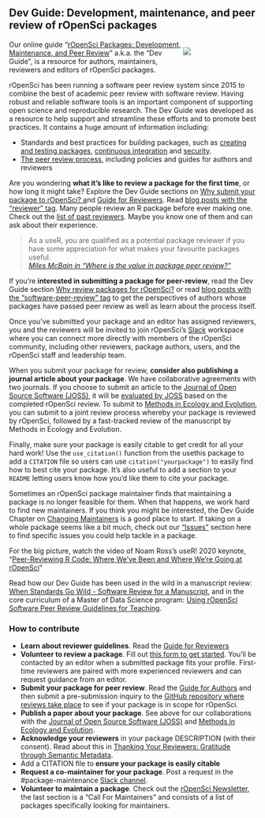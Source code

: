 ## Dev Guide: Development, maintenance, and peer review of rOpenSci packages {#devguide}

<div style= "float:right;width: 30%">
![](images/dev_guide_cover.png "")
</div>

Our online guide “[rOpenSci Packages: Development, Maintenance, and Peer Review](https://devguide.ropensci.org/)” a.k.a. the “Dev Guide”, is a resource for authors, maintainers, reviewers and editors of rOpenSci packages.


rOpenSci has been running a software peer review system since 2015 to combine the best of academic peer review with software review. Having robust and reliable software tools is an important component of supporting open science and reproducible research. The Dev Guide was developed as a resource to help support and streamline these efforts and to promote best practices. It contains a huge amount of information including:

*    Standards and best practices for building packages, such as [creating and testing packages](https://devguide.ropensci.org/building.html), [continuous integration](https://devguide.ropensci.org/ci.html) and [security](https://devguide.ropensci.org/package-development-security-best-practices.html).
*   [The peer review process](https://devguide.ropensci.org/softwarereviewintro.html), including policies and guides for authors and reviewers 

Are you wondering **what it’s like to review a package for the first time**, or how long it might take? Explore the Dev Guide sections on [Why submit your package to rOpenSci? a](https://devguide.ropensci.org/softwarereviewintro.html#whysubmit)nd [Guide for Reviewers](https://devguide.ropensci.org/reviewerguide.html). Read [blog posts with the “reviewer” tag](https://ropensci.org/tags/reviewer/). Many people review an R package before ever making one. Check out the [list of past reviewers](https://devguide.ropensci.org/softwarereviewintro.html#reviewers). Maybe you know one of them and can ask about their experience. 

> As a useR, you are qualified as a potential package reviewer if you have some appreciation for what makes your favourite packages useful.
> <br>
> *[Miles McBain in "Where is the value in package peer review?"](https://ropensci.org/blog/2018/04/06/peer-review-value/)*

If you’re **interested in submitting a package for peer-review**, read the Dev Guide section [Why review packages for rOpenSci?](https://devguide.ropensci.org/softwarereviewintro.html#whyreview) or read [blog posts with the “software-peer-review” tag](https://ropensci.org/tags/software-peer-review/) to get the perspectives of authors whose packages have passed peer review as well as learn about the process itself.

Once you’ve submitted your package and an editor has assigned reviewers, you and the reviewers will be invited to join rOpenSci’s [Slack](#channels-slack) workspace where you can connect more directly with members of the rOpenSci community, including other reviewers, package authors, users, and the rOpenSci staff and leadership team.

When you submit your package for review, **consider also publishing a journal article about your package**. We have collaborative agreements with two journals. If you choose to submit an article to the [Journal of Open Source Software (JOSS)](https://joss.theoj.org/), it will be [evaluated by JOSS](https://devguide.ropensci.org/guide-for-authors.html) based on the completed rOpenSci review. To submit to [Methods in Ecology and Evolution](https://ropensci.org/blog/2017/11/29/review-collaboration-mee/), you can submit to a joint review process whereby your package is reviewed by rOpenSci, followed by a fast-tracked review of the manuscript by Methods in Ecology and Evolution.

Finally, make sure your package is easily citable to get credit for all your hard work! Use the `use_citation()` function from the usethis package to add a `CITATION` file so users can use `citation("yourpackage")` to easily find how to best cite your package. It's also useful to add a section to your `README` letting users know how you'd like them to cite your package. 

Sometimes an rOpenSci package maintainer finds that maintaining a package is no longer feasible for them. When that happens, we work hard to find new maintainers. If you think you might be interested, the Dev Guide Chapter on [Changing Maintainers](https://devguide.ropensci.org/changing-maintainers.html) is a good place to start. If taking on a whole package seems like a bit much, check out our [“Issues”](#issues) section here to find specific issues you could help tackle in a package.

For the big picture, watch the video of Noam Ross’s useR! 2020 keynote, “[Peer-Reviewing R Code: Where We've Been and Where We're Going at rOpenSci](https://youtu.be/iJnn_9xKkqk)” 

Read how our Dev Guide has been used in the wild in a manuscript review: [When Standards Go Wild - Software Review for a Manuscript](https://ropensci.org/blog/2019/04/18/wild-standards/), and in the core curriculum of a Master of Data Science program: [Using rOpenSci Software Peer Review Guidelines for Teaching](https://ropensci.org/blog/2019/08/27/software-peer-review-guidelines-for-teaching/).


### How to contribute

*   **Learn about reviewer guidelines**. Read the [Guide for Reviewers](https://devguide.ropensci.org/reviewerguide.html)
*   **Volunteer to review a package**. Fill out [this form to get started](https://airtable.com/shrnfDI2S9uuyxtDw). You’ll be contacted by an editor when a submitted package fits your profile. First-time reviewers are paired with more experienced reviewers and can request guidance from an editor.
*   **Submit your package for peer review**. Read the [Guide for Authors](https://devguide.ropensci.org/guide-for-authors.html) and then submit a pre-submission inquiry to the [GitHub repository where reviews take place](https://github.com/ropensci/software-review/issues) to see if your package is in scope for rOpenSci.
*   **Publish a paper about your package**. See above for our collaborations with the [Journal of Open Source Software (JOSS)](https://joss.theoj.org/) and [Methods in Ecology and Evolution](https://ropensci.org/blog/2017/11/29/review-collaboration-mee/).
*   **Acknowledge your reviewers** in your package DESCRIPTION (with their consent). Read about this in [Thanking Your Reviewers: Gratitude through Semantic Metadata](https://ropensci.org/blog/2018/03/16/thanking-reviewers-in-metadata/). 
*   Add a CITATION file to **ensure your package is easily citable**
*   **Request a co-maintainer for your package**. Post a request in the  #package-maintenance [Slack channel](#channels-Slack).
*   **Volunteer to maintain a package**. Check out the [rOpenSci Newsletter](https://news.ropensci.org/), the last section is a “Call For Maintainers” and consists of a list of packages specifically looking for maintainers.
